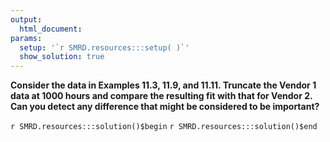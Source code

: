 ```yaml
---
output:
  html_document:
params:
  setup: '`r SMRD.resources:::setup( )`'
  show_solution: true
---
```


__Consider the data in Examples 11.3, 11.9, and 11.11. Truncate the Vendor 1 data at 1000 hours and compare the resulting fit with that for Vendor 2. Can you detect any difference that might be considered to be important?__

`r SMRD.resources:::solution()$begin`
`r SMRD.resources:::solution()$end`
